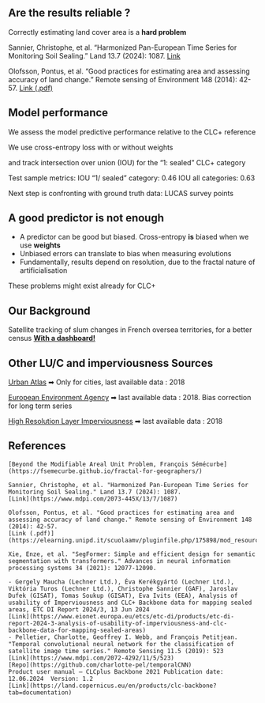 ## Are the results reliable ?

Correctly estimating land cover area is a **hard problem**

Sannier, Christophe, et al. "Harmonized Pan-European Time Series for Monitoring Soil Sealing." Land 13.7 (2024): 1087.
[Link](https://www.mdpi.com/2073-445X/13/7/1087)

Olofsson, Pontus, et al. "Good practices for estimating area and assessing accuracy of land change." Remote sensing of Environment 148 (2014): 42-57.
[Link (.pdf)](https://elearning.unipd.it/scuolaamv/pluginfile.php/175898/mod_resource/content/0/articolo_oloffson.pdf)

## Model performance

We assess the model predictive performance relative to the CLC+ reference 

We use cross-entropy loss with or without weights

and track intersection over union (IOU) for the "1: sealed" CLC+ category

Test sample metrics:
IOU "1/ sealed" category:   0.46
IOU all categories:         0.63

Next step is confronting with ground truth data: LUCAS survey points

## A good predictor is not enough
- A predictor can be good but biased. Cross-entropy **is** biased when we use **weights**
- Unbiased errors can translate to bias when measuring evolutions
- Fundamentally, results depend on resolution, due to the fractal nature of artificialisation

These problems might exist already for CLC+


## Our Background
Satellite tracking of slum changes in French oversea territories, for a better census
[**With a dashboard!**](https://inseefrlab.github.io/satellite-images-webapp/)

## Other LU/C and imperviousness Sources
[Urban Atlas](https://land.copernicus.eu/en/products/urban-atlas#tab=overview)
    ➡ Only for cities, last available data : 2018

[European Environment Agency](https://www.eionet.europa.eu/etcs/etc-di/products/etc-di-report-2024-3-analysis-of-usability-of-imperviousness-and-clc-backbone-data-for-mapping-sealed-areas)
    ➡ last available data : 2018. Bias correction for long term series

[High Resolution Layer Imperviousness](https://land.copernicus.eu/en/products/high-resolution-layer-imperviousness?tab=documentation)
    ➡ last available data : 2018

## References
    [Beyond the Modifiable Areal Unit Problem, François Sémécurbe](https://fsemecurbe.github.io/fractal-for-geographers/)

    Sannier, Christophe, et al. "Harmonized Pan-European Time Series for Monitoring Soil Sealing." Land 13.7 (2024): 1087.
    [Link](https://www.mdpi.com/2073-445X/13/7/1087)

    Olofsson, Pontus, et al. "Good practices for estimating area and assessing accuracy of land change." Remote sensing of Environment 148 (2014): 42-57.
    [Link (.pdf)](https://elearning.unipd.it/scuolaamv/pluginfile.php/175898/mod_resource/content/0/articolo_oloffson.pdf)

    Xie, Enze, et al. "SegFormer: Simple and efficient design for semantic segmentation with transformers." Advances in neural information processing systems 34 (2021): 12077-12090.

    - Gergely Maucha (Lechner Ltd.), Éva Kerékgyártó (Lechner Ltd.), Viktória Turos (Lechner Ltd.), Christophe Sannier (GAF), Jaroslav Dufek (GISAT), Tomas Soukup (GISAT), Eva Ivits (EEA), Analysis of usability of Imperviousness and CLC+ Backbone data for mapping sealed areas, ETC DI Report 2024/3, 13 Jun 2024
    [Link](https://www.eionet.europa.eu/etcs/etc-di/products/etc-di-report-2024-3-analysis-of-usability-of-imperviousness-and-clc-backbone-data-for-mapping-sealed-areas)
    - Pelletier, Charlotte, Geoffrey I. Webb, and François Petitjean. "Temporal convolutional neural network for the classification of satellite image time series." Remote Sensing 11.5 (2019): 523
    [Link](https://www.mdpi.com/2072-4292/11/5/523)
    [Repo](https://github.com/charlotte-pel/temporalCNN)
    Product user manual – CLCplus Backbone 2021 Publication date: 12.06.2024  Version: 1.2
    [Link](https://land.copernicus.eu/en/products/clc-backbone?tab=documentation)